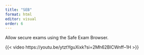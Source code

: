 ```yaml
---
title: "SEB"
format: html
editor: visual
order: 6
---
```


Allow secure exams using the Safe Exam Browser.

{{< video https://youtu.be/ytztYguXixk?si=2Mh62BlCWnff--1H >}}
